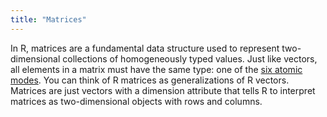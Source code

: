 ```yaml
---
title: "Matrices"
---
```


In R, matrices are a fundamental data structure used to represent two-dimensional collections of homogeneously typed
values. Just like vectors, all elements in a matrix must have the same type: one of the [six atomic
modes](/tutorials/vectors/atomic_modes.qmd). You can think of R matrices as generalizations of R vectors. Matrices are
just vectors with a dimension attribute that tells R to interpret matrices as two-dimensional objects with rows and
columns.
